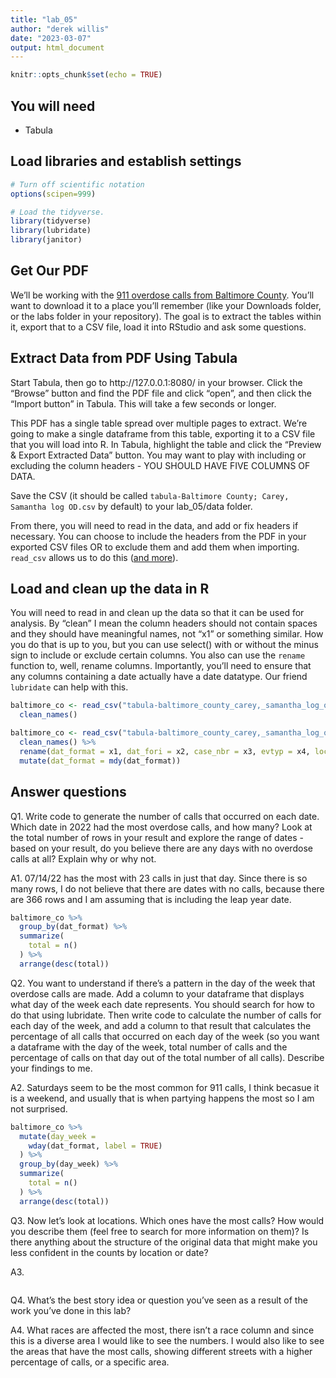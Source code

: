 ```yaml
---
title: "lab_05"
author: "derek willis"
date: "2023-03-07"
output: html_document
---
```


```r
knitr::opts_chunk$set(echo = TRUE)
```

## You will need

- Tabula

## Load libraries and establish settings

```r
# Turn off scientific notation
options(scipen=999)

# Load the tidyverse.
library(tidyverse)
library(lubridate)
library(janitor)
```

## Get Our PDF

We'll be working with the [911 overdose calls from Baltimore County](https://drive.google.com/file/d/1qkYuojGF_6WKFr5aNQxmewDzcKyOiJFr/view?usp=share_link). You'll want to download it to a place you'll remember (like your Downloads folder, or the labs folder in your repository). The goal is to extract the tables within it, export that to a CSV file, load it into RStudio and ask some questions.

## Extract Data from PDF Using Tabula

Start Tabula, then go to http://127.0.0.1:8080/ in your browser. Click the "Browse" button and find the PDF file and click "open", and then click the "Import button" in Tabula. This will take a few seconds or longer.

This PDF has a single table spread over multiple pages to extract. We're going to make a single dataframe from this table, exporting it to a CSV file that you will load into R. In Tabula, highlight the table and click the "Preview & Export Extracted Data" button. You may want to play with including or excluding the column headers - YOU SHOULD HAVE FIVE COLUMNS OF DATA.

Save the CSV (it should be called `tabula-Baltimore County; Carey, Samantha log OD.csv` by default) to your lab_05/data folder.

From there, you will need to read in the data, and add or fix headers if necessary. You can choose to include the headers from the PDF in your exported CSV files OR to exclude them and add them when importing. `read_csv` allows us to do this ([and more](https://readr.tidyverse.org/reference/read_delim.html)).

## Load and clean up the data in R

You will need to read in and clean up the data so that it can be used for analysis. By "clean" I mean the column headers should not contain spaces and they should have meaningful names, not "x1" or something similar. How you do that is up to you, but you can use select() with or without the minus sign to include or exclude certain columns. You also can use the `rename` function to, well, rename columns. Importantly, you'll need to ensure that any columns containing a date actually have a date datatype. Our friend `lubridate` can help with this.

```r
baltimore_co <- read_csv("tabula-baltimore_county_carey,_samantha_log_od.csv", col_names = FALSE) %>% 
  clean_names()

baltimore_co <- read_csv("tabula-baltimore_county_carey,_samantha_log_od.csv", col_names = FALSE) %>% 
  clean_names() %>% 
  rename(dat_format = x1, dat_fori = x2, case_nbr = x3, evtyp = x4, loc = x5) %>% 
  mutate(dat_format = mdy(dat_format))
```

## Answer questions

Q1. Write code to generate the number of calls that occurred on each date. Which date in 2022 had the most overdose calls, and how many? Look at the total number of rows in your result and explore the range of dates - based on your result, do you believe there are any days with no overdose calls at all? Explain why or why not.

A1. 07/14/22 has the most with 23 calls in just that day. Since there is so many rows, I do not believe that there are dates with no calls, because there are 366 rows and I am assuming that is including the leap year date.

```r
baltimore_co %>% 
  group_by(dat_format) %>%  
  summarize(
    total = n()
  ) %>% 
  arrange(desc(total))
```

Q2. You want to understand if there's a pattern in the day of the week that overdose calls are made. Add a column to your dataframe that displays what day of the week each date represents. You should search for how to do that using lubridate. Then write code to calculate the number of calls for each day of the week, and add a column to that result that calculates the percentage of all calls that occurred on each day of the week (so you want a dataframe with the day of the week, total number of calls and the percentage of calls on that day out of the total number of all calls). Describe your findings to me.

A2. Saturdays seem to be the most common for 911 calls, I think becasue it is a weekend, and usually that is when partying happens the most so I am not surprised.

```r
baltimore_co %>% 
  mutate(day_week = 
    wday(dat_format, label = TRUE)
  ) %>% 
  group_by(day_week) %>%  
  summarize(
    total = n()
  ) %>% 
  arrange(desc(total))

```

Q3. Now let's look at locations. Which ones have the most calls? How would you describe them (feel free to search for more information on them)? Is there anything about the structure of the original data that might make you less confident in the counts by location or date?

A3. 

```r

```

Q4. What's the best story idea or question you've seen as a result of the work you've done in this lab?

A4. What races are affected the most, there isn't a race column and since this is a diverse area I would like to see the numbers.
I would also like to see the areas that have the most calls, showing different streets with a higher percentage of calls, or a specific area.
